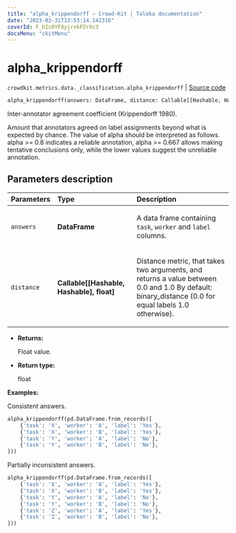 ```yaml
---
title: "alpha_krippendorff — Crowd-Kit | Toloka documentation"
date: "2023-03-31T13:53:14.142316"
coverId: F_bIcOYF9yjrxkPZrXc3
docsMenu: "ckitMenu"
---
```


# alpha_krippendorff

`crowdkit.metrics.data._classification.alpha_krippendorff` | [Source code](https://github.com/Toloka/crowd-kit/blob/v1.2.1/crowdkit/metrics/data/_classification.py#L209)

```python
alpha_krippendorff(answers: DataFrame, distance: Callable[[Hashable, Hashable], float] = binary_distance)
```

Inter-annotator agreement coefficient (Krippendorff 1980).

Amount that annotators agreed on label assignments beyond what is expected by chance.
The value of alpha should be interpreted as follows.
    alpha >= 0.8 indicates a reliable annotation,
    alpha >= 0.667 allows making tentative conclusions only,
    while the lower values suggest the unreliable annotation.

## Parameters description

| Parameters | Type | Description |
| :----------| :----| :-----------|
`answers`|**DataFrame**|<p>A data frame containing `task`, `worker` and `label` columns.</p>
`distance`|**Callable\[\[Hashable, Hashable\], float\]**|<p>Distance metric, that takes two arguments, and returns a value between 0.0 and 1.0 By default: binary_distance (0.0 for equal labels 1.0 otherwise).</p>

* **Returns:**

  Float value.

* **Return type:**

  float

**Examples:**

Consistent answers.

```python
alpha_krippendorff(pd.DataFrame.from_records([
    {'task': 'X', 'worker': 'A', 'label': 'Yes'},
    {'task': 'X', 'worker': 'B', 'label': 'Yes'},
    {'task': 'Y', 'worker': 'A', 'label': 'No'},
    {'task': 'Y', 'worker': 'B', 'label': 'No'},
]))
```

Partially inconsistent answers.

```python
alpha_krippendorff(pd.DataFrame.from_records([
    {'task': 'X', 'worker': 'A', 'label': 'Yes'},
    {'task': 'X', 'worker': 'B', 'label': 'Yes'},
    {'task': 'Y', 'worker': 'A', 'label': 'No'},
    {'task': 'Y', 'worker': 'B', 'label': 'No'},
    {'task': 'Z', 'worker': 'A', 'label': 'Yes'},
    {'task': 'Z', 'worker': 'B', 'label': 'No'},
]))
```